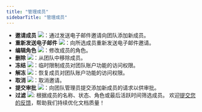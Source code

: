 ```yaml
---
title: "管理成员"
sidebarTitle: "管理成员"
---
```


- **邀请成员** <img src="/cn/images/organization/org2.svg" className="icon"></img>：通过发送电子邮件邀请向团队添加新成员。
- **重新发送电子邮件** <img src="/en/images/organization/icon_resend email.svg" className="icon"></img>：向所选成员重新发送电子邮件邀请。
- **编辑角色** <img src="/en/images/organization/icon_edit.svg" className="icon"></img>：修改成员的角色。
- **删除** <img src="/en/images/organization/icon_delete.svg" className="icon"></img>：从团队中移除成员。
- **冻结** <img src="/cn/images/organization/icon_freeze.svg" className="icon"></img>：临时限制成员对团队账户功能的访问权限。
- **解冻** <img src="/cn/images/organization/icon_unfreeze.svg" className="icon"></img>：恢复成员对团队账户功能的访问权限。
- **取消** <img src="/cn/images/organization/icon_cancel.svg" className="icon"></img>：取消邀请。
- **提交审批** <img src="/cn/images/organization/icon_submit for approval.svg" className="icon"></img>：向团队管理员提交添加新成员的请求以供审批。
- **过滤** <img src="/cn/images/organization/org3.svg" className="icon"></img>: 根据成员的名称、状态、角色或最后活跃时间筛选成员。
<Tip>欢迎[提交您的反馈](https://forms.zohopublic.com/cobo/form/DocumentFeedbackForm/formperma/QvLOhxJv1_JMsJ-1dleZ8Itb_7rzN-LtgvsDdxosoVI?referrername=manuals)，帮助我们持续优化文档质量！</Tip>